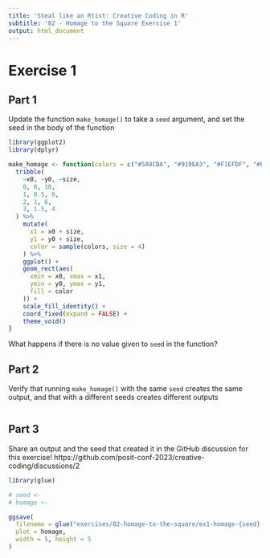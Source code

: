 ```yaml
---
title: 'Steal like an Rtist: Creative Coding in R'
subtitle: '02 - Homage to the Square Exercise 1'
output: html_document
---
```


# Exercise 1

## Part 1

Update the function `make_homage()` to take a `seed` argument, and set the seed in the body of the function

```r
library(ggplot2)
library(dplyr)

make_homage <- function(colors = c("#5A9CBA", "#919EA3", "#F1EFDF", "#F5BB1D")) {
  tribble(
    ~x0, ~y0, ~size,
    0, 0, 10,
    1, 0.5, 8,
    2, 1, 6,
    3, 1.5, 4
  ) %>%
    mutate(
      x1 = x0 + size,
      y1 = y0 + size,
      color = sample(colors, size = 4)
    ) %>%
    ggplot() +
    geom_rect(aes(
      xmin = x0, xmax = x1,
      ymin = y0, ymax = y1,
      fill = color
    )) +
    scale_fill_identity() +
    coord_fixed(expand = FALSE) +
    theme_void()
}
```

What happens if there is no value given to `seed` in the function?

## Part 2

Verify that running `make_homage()` with the same `seed` creates the same output, and that with a different seeds creates different outputs

```r
```

## Part 3

Share an output and the seed that created it in the GitHub discussion for this exercise! https://github.com/posit-conf-2023/creative-coding/discussions/2

```r
library(glue)

# seed <-
# homage <- 

ggsave(
  filename = glue("exercises/02-homage-to-the-square/ex1-homage-{seed}.png"),
  plot = homage,
  width = 5, height = 5
)
```
